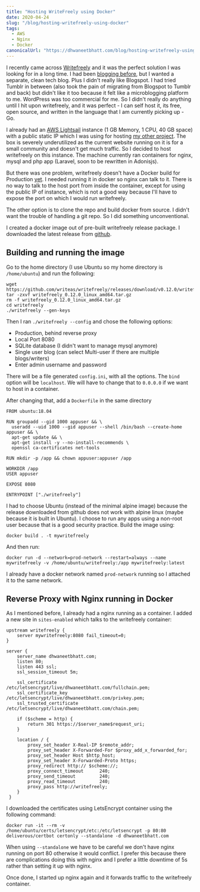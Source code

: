 ```yaml
---
title: "Hosting WriteFreely using Docker"
date: 2020-04-24
slug: "/blog/hosting-writefreely-using-docker"
tags:
  - AWS
  - Nginx
  - Docker
canonicalUrl: "https://dhwaneetbhatt.com/blog/hosting-writefreely-using-docker"
---
```


I recently came across [Writefreely](https://writefreely.org) and it was the perfect solution I was looking for in a long time. I had been [blogging before](https://dhwaneetbhatt.blogspot.com), but I wanted a separate, clean tech blog. Plus I didn't really like Blogspot. I had tried Tumblr in between (also took the pain of migrating from Blogspot to Tumblr and back) but didn't like it too because it felt like a microblogging platform to me. WordPress was too commercial for me. So I didn't really do anything until I hit upon writefreely, and it was perfect - I can self host it, its free, open source, and written in the language that I am currently picking up - Go. <!--more-->

I already had an [AWS Lightsail](https://aws.amazon.com/lightsail/) instance (1 GB Memory, 1 CPU, 40 GB space) with a public static IP which I was using for hosting [my other project](https://github.com/dhwaneetbhatt/ahichhatra-vivah). The box is severely underutilized as the current website running on it is for a small community and doesn't get much traffic. So I decided to host writefreely on this instance. The machine currently ran containers for nginx, mysql and php app (Laravel, soon to be rewritten in Adonisjs).

But there was one problem, writefreely doesn't have a Docker build for Production [yet](https://writefreely.org/docs/latest/admin/docker). I needed running it in docker so nginx can talk to it. There is no way to talk to the host port from inside the container, except for using the public IP of instance, which is not a good way because I'll have to expose the port on which I would run writefreely.

The other option is to clone the repo and build docker from source. I didn't want the trouble of handling a git repo. So I did something unconventional.

I created a docker image out of pre-built writefreely release package. I downloaded the latest release from [github](https://github.com/writeas/writefreely/releases).

## Building and running the image

Go to the home directory (I use Ubuntu so my home directory is `/home/ubuntu`) and run the following:
```shell
wget https://github.com/writeas/writefreely/releases/download/v0.12.0/writefreely_0.12.0_linux_amd64.tar.gz
tar -zxvf writefreely_0.12.0_linux_amd64.tar.gz
rm -f writefreely_0.12.0_linux_amd64.tar.gz
cd writefreely
./writefreely --gen-keys
```
Then I ran `./writefreely --config` and chose the following options:

* Production, behind reverse proxy
* Local Port 8080
* SQLite database (I didn't want to manage mysql anymore)
* Single user blog (can select Multi-user if there are multiple blogs/writers)
* Enter admin username and password

There will be a file generated `config.ini`, with all the options. The `bind` option will be `localhost`. We will have to change that to `0.0.0.0` if we want to host in a container.

After changing that, add a `Dockerfile` in the same directory
```
FROM ubuntu:18.04

RUN groupadd --gid 1000 appuser && \
  useradd --uid 1000 --gid appuser --shell /bin/bash --create-home appuser && \
  apt-get update && \
  apt-get install -y --no-install-recommends \
  openssl ca-certificates net-tools

RUN mkdir -p /app && chown appuser:appuser /app

WORKDIR /app
USER appuser

EXPOSE 8080

ENTRYPOINT ["./writefreely"]
```
I had to choose Ubuntu (instead of the minimal alpine image) because the release downloaded from github does not work with alpine linux (maybe because it is built in Ubuntu). I choose to run any apps using a non-root user because that is a good security practice.
Build the image using:
```shell
docker build . -t mywritefreely
```
And then run:
```shell
docker run -d --network=prod-network --restart=always --name mywritefreely -v /home/ubuntu/writefreely:/app mywritefreely:latest
```
I already have a docker network named `prod-network` running so I attached it to the same network.

## Reverse Proxy with Nginx running in Docker

As I mentioned before, I already had a nginx running as a container. I added a new site in `sites-enabled` which talks to the writefreely container:
```
upstream writefreely {
    server mywritefreely:8080 fail_timeout=0;
}

server {
    server_name dhwaneetbhatt.com;
    listen 80;
    listen 443 ssl;
    ssl_session_timeout 5m;

    ssl_certificate /etc/letsencrypt/live/dhwaneetbhatt.com/fullchain.pem;
    ssl_certificate_key /etc/letsencrypt/live/dhwaneetbhatt.com/privkey.pem;
    ssl_trusted_certificate /etc/letsencrypt/live/dhwaneetbhatt.com/chain.pem;

    if ($scheme = http) {
        return 301 https://$server_name$request_uri;
    }

    location / {
        proxy_set_header X-Real-IP $remote_addr;
        proxy_set_header X-Forwarded-For $proxy_add_x_forwarded_for;
        proxy_set_header Host $http_host;
        proxy_set_header X-Forwarded-Proto https;
        proxy_redirect http:// $scheme://;
        proxy_connect_timeout      240;
        proxy_send_timeout         240;
        proxy_read_timeout         240;
        proxy_pass http://writefreely;
    }
 }
```
I downloaded the certificates using LetsEncrypt container using the following command:
```shell
docker run -it --rm -v /home/ubuntu/certs/letsencrypt/etc:/etc/letsencrypt -p 80:80 deliverous/certbot certonly --standalone -d dhwaneetbhatt.com
```
When using `--standalone` we have to be careful we don't have nginx running on port 80 otherwise it would conflict. I prefer this because there are complications doing this with nginx and I prefer a little downtime of 5s rather than setting it up with nginx.

Once done, I started up nginx again and it forwards traffic to the writefreely container.
